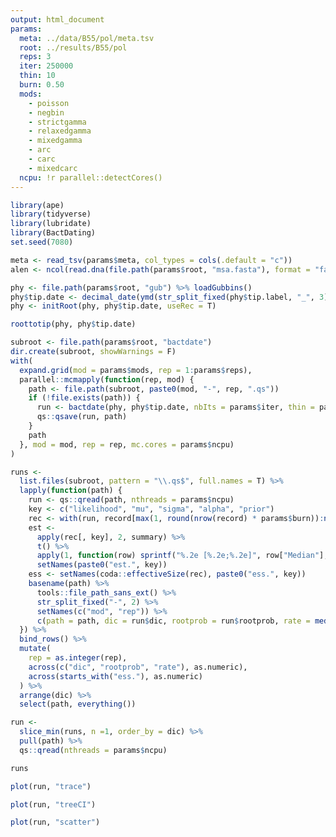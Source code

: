 ```yaml
---
output: html_document
params:
  meta: ../data/B55/pol/meta.tsv
  root: ../results/B55/pol
  reps: 3
  iter: 250000
  thin: 10
  burn: 0.50
  mods:
    - poisson
    - negbin
    - strictgamma
    - relaxedgamma
    - mixedgamma
    - arc
    - carc
    - mixedcarc
  ncpu: !r parallel::detectCores()
---
```


```r
library(ape)
library(tidyverse)
library(lubridate)
library(BactDating)
set.seed(7080)
```

```r
meta <- read_tsv(params$meta, col_types = cols(.default = "c"))
alen <- ncol(read.dna(file.path(params$root, "msa.fasta"), format = "fasta", as.character = T))
```

```r
phy <- file.path(params$root, "gub") %>% loadGubbins()
phy$tip.date <- decimal_date(ymd(str_split_fixed(phy$tip.label, "_", 3)[, 2]))
phy <- initRoot(phy, phy$tip.date, useRec = T)
```

```r
roottotip(phy, phy$tip.date)
```

```r
subroot <- file.path(params$root, "bactdate")
dir.create(subroot, showWarnings = F)
with(
  expand.grid(mod = params$mods, rep = 1:params$reps),
  parallel::mcmapply(function(rep, mod) {
    path <- file.path(subroot, paste0(mod, "-", rep, ".qs"))
    if (!file.exists(path)) {
      run <- bactdate(phy, phy$tip.date, nbIts = params$iter, thin = params$thin, model = mod, useRec = T)
      qs::qsave(run, path)
    }
    path
  }, mod = mod, rep = rep, mc.cores = params$ncpu)
)
```

```r
runs <- 
  list.files(subroot, pattern = "\\.qs$", full.names = T) %>%
  lapply(function(path) {
    run <- qs::qread(path, nthreads = params$ncpu)
    key <- c("likelihood", "mu", "sigma", "alpha", "prior")
    rec <- with(run, record[max(1, round(nrow(record) * params$burn)):nrow(record), key])
    est <-
      apply(rec[, key], 2, summary) %>%
      t() %>%
      apply(1, function(row) sprintf("%.2e [%.2e;%.2e]", row["Median"], row["1st Qu."], row["3rd Qu."])) %>%
      setNames(paste0("est.", key))
    ess <- setNames(coda::effectiveSize(rec), paste0("ess.", key))
    basename(path) %>%
      tools::file_path_sans_ext() %>%
      str_split_fixed("-", 2) %>%
      setNames(c("mod", "rep")) %>%
      c(path = path, dic = run$dic, rootprob = run$rootprob, rate = median(rec[, "mu"]) / alen, est, ess)
  }) %>%
  bind_rows() %>%
  mutate(
    rep = as.integer(rep),
    across(c("dic", "rootprob", "rate"), as.numeric),
    across(starts_with("ess."), as.numeric)
  ) %>%
  arrange(dic) %>%
  select(path, everything())

run <- 
  slice_min(runs, n =1, order_by = dic) %>% 
  pull(path) %>% 
  qs::qread(nthreads = params$ncpu)
```

```r
runs
```

```r
plot(run, "trace")
```

```r
plot(run, "treeCI")
```

```r
plot(run, "scatter")
```
